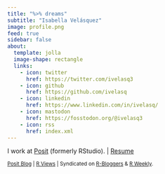 ```yaml
---
title: "%>% dreams"
subtitle: "Isabella Velásquez"
image: profile.png
feed: true
sidebar: false
about:
  template: jolla
  image-shape: rectangle
  links:
    - icon: twitter
      href: https://twitter.com/ivelasq3
    - icon: github
      href: https://github.com/ivelasq
    - icon: linkedin
      href: https://www.linkedin.com/in/ivelasq/
    - icon: mastodon
      href: https://fosstodon.org/@ivelasq3
    - icon: rss
      href: index.xml
---
```


I work at [Posit](https://posit.co/) (formerly RStudio). |
[Resume](https://docs.google.com/document/d/14tJLqFuI9g6hDkP5IYQg0HPTZ05WVHxacedhajiilHo/edit?usp=sharing)

<sup><a href="https://www.rstudio.com/authors/isabella-vel%C3%A1squez/" target="_blank">Posit Blog</a> | <a href="https://rviews.rstudio.com/" target="_blank">R  Views</a> | Syndicated on <a href="https://www.r-bloggers.com/author/dreams/" target="_blank">R-Bloggers</a> & <a href="https://rweekly.org/" target="_blank">R Weekly</a>.</sup>